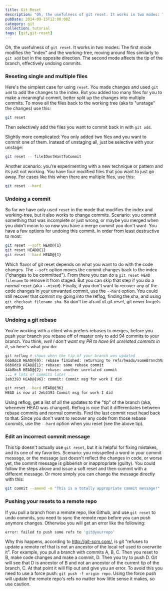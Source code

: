```yaml
---
title: Git Reset
description: "Oh, the usefulness of git reset. It works in two modes: The first mode modifies the \"index\" and the working-tree, moving around files similarly to git add but in the opposite direction. The second mode affects the tip of the branch, effectively undoing commits."
pubDate: 2014-09-15T12:00:00Z
category: git
collection: tutorial
tags: [git,git-reset]
---
```


Oh, the usefulness of `git reset`. It works in two modes: The first mode modifies the "index" and the working-tree, moving around files similarly to `git add` but in the opposite direction. The second mode affects the tip of the branch, effectively undoing commits.  

### Reseting single and multiple files

Here's the simplest case for using `reset`. You made changes and used `git add` to add the changes to the index. But you added too many files for you to make a meaningful commit, better split up the changes into multiple commits. To move all the files back to the working tree (aka to "unstage" the changes) use this:

```bash
git reset
```

Then selectively add the files you want to commit back in with `git add`. 

Slightly more complicated: You only added two files and you want to commit one of them. Instead of unstaging all, just be selective with your unstage:

```bash
git reset -- fileIDontWantToCommit
```

Another scenario: you're experimenting with a new technique or pattern and its just not working. You have four modified files that you want to just go away. For cases like this when there are multiple files, use this:

```bash
git reset --hard
```

### Undoing a commit

So far we have only used `reset` in the mode that modifies the index and working-tree, but it also works to change commits. Scenario: you commit something that was incomplete or just wrong, or maybe you merged when you didn't mean to so now you have a merge commit you don't want. You have a few options for undoing this commit. In order from least destructive to most:

```bash
git reset --soft HEAD@{1}
git reset HEAD@{1}
git reset --hard HEAD@{1}
```

Which flavor of git reset depends on what you want to do with the code changes. The `--soft` option moves the commit changes back to the index ("changes to be committed"). From there you can do a `git reset HEAD filename` to remove it from staged. But you can skip that step if you do a normal `reset` (aka `--mixed`). Finally, if you don't want to recover any of the code changes in your unwanted commit, use the `--hard` option. You could still recover that commit my going into the reflog, finding the sha, and using `git checkout filename sha`. So don't be afraid of git reset, git never forgets anything.


### Undoing a git rebase

You're working with a client who prefers rebases to merges, before you push your branch you rebase off of master only to add 94 commits to your branch. You think, _well I don't want my PR to have 94 unrelated commits in it_, so here's what you do:

```bash
git reflog # shows when the tip of your branch was updated
66b8dc8 HEAD@{0}: rebase finished: returning to refs/heads/someBranchName
66b8dc8 HEAD@{1}: rebase: some rebase commit
44b8bc8 HEAD@{2}: rebase: another unrelated commit 
... # lots of commits later ...
2eb3393 HEAD@{96}: commit: Commit msg for work I did

git reset --hard HEAD@{96}
HEAD is now at 2eb3393 Commit msg for work I did
```

Using reflog, get a list of all the updates to the "tip" of the branch (aka, whenever HEAD was changed). Reflog is nice that it differentiates between rebase commits and normal commits. Find the last commit reset head back to that. Since you don't want to recover any code from those rebase commits, use the `--hard` option when you reset (see the above tip).

### Edit an incorrect commit message

This tip doesn't actually use `git reset`, but it is helpful for fixing mistakes, and its one of my favorites. Scenario: you misspelled a word in your commit message, or the message just doesn't reflect the changes in code, or worse yet, the commit message is gibberish or inappropriate (guilty). You could follow the steps above and issue a soft reset and then commit with a different message. Or more simply you can change the message directly with this:

```bash
git commit --amend -m "This is a totally appropriate commit message!"
```
 
### Pushing your resets to a remote repo

If you pull a branch from a remote repo, like Github, and use `git reset` to undo commits, you need to sync the remote repo before you can push anymore changes. Otherwise you will get an error like the following:    

```bash
error: failed to push some refs to 'git@yourrepo'
```

Why this happens, according to http://git-scm.com/, is git "refuses to update a remote ref that is not an ancestor of the local ref used to overwrite it". For example, you pull a branch with commits A, B, C. Then you reset to B, make code changes and make a commit, D. Then you try to push D. Git will see that D is ancestor of B and not an ancestor of the current tip of the branch, C. At that point it will flip out and give you an error. To avoid this you need to use a force push: `git push -f origin repo`. Using the force push will update the remote repo's refs no matter how little sense it makes, so use caution.